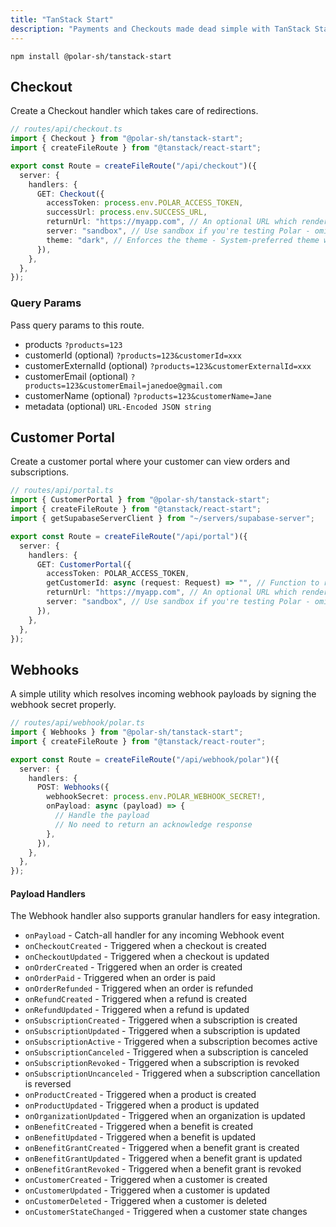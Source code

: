```yaml
---
title: "TanStack Start"
description: "Payments and Checkouts made dead simple with TanStack Start"
---
```


<CodeGroup>`npm install @polar-sh/tanstack-start`</CodeGroup>

## Checkout

Create a Checkout handler which takes care of redirections.

```typescript
// routes/api/checkout.ts
import { Checkout } from "@polar-sh/tanstack-start";
import { createFileRoute } from "@tanstack/react-start";

export const Route = createFileRoute("/api/checkout")({
  server: {
    handlers: {
      GET: Checkout({
        accessToken: process.env.POLAR_ACCESS_TOKEN,
        successUrl: process.env.SUCCESS_URL,
        returnUrl: "https://myapp.com", // An optional URL which renders a back-button in the Checkout
        server: "sandbox", // Use sandbox if you're testing Polar - omit the parameter or pass 'production' otherwise
        theme: "dark", // Enforces the theme - System-preferred theme will be set if left omitted
      }),
    },
  },
});
```

### Query Params

Pass query params to this route.

- products `?products=123`
- customerId (optional) `?products=123&customerId=xxx`
- customerExternalId (optional) `?products=123&customerExternalId=xxx`
- customerEmail (optional) `?products=123&customerEmail=janedoe@gmail.com`
- customerName (optional) `?products=123&customerName=Jane`
- metadata (optional) `URL-Encoded JSON string`

## Customer Portal

Create a customer portal where your customer can view orders and subscriptions.

```typescript
// routes/api/portal.ts
import { CustomerPortal } from "@polar-sh/tanstack-start";
import { createFileRoute } from "@tanstack/react-start";
import { getSupabaseServerClient } from "~/servers/supabase-server";

export const Route = createFileRoute("/api/portal")({
  server: {
    handlers: {
      GET: CustomerPortal({
        accessToken: POLAR_ACCESS_TOKEN,
        getCustomerId: async (request: Request) => "", // Function to resolve a Polar Customer ID
        returnUrl: "https://myapp.com", // An optional URL which renders a back-button in the Checkout
        server: "sandbox", // Use sandbox if you're testing Polar - omit the parameter or pass 'production' otherwise
      }),
    },
  },
});
```

## Webhooks

A simple utility which resolves incoming webhook payloads by signing the webhook secret properly.

```typescript
// routes/api/webhook/polar.ts
import { Webhooks } from "@polar-sh/tanstack-start";
import { createFileRoute } from "@tanstack/react-router";

export const Route = createFileRoute("/api/webhook/polar")({
  server: {
    handlers: {
      POST: Webhooks({
        webhookSecret: process.env.POLAR_WEBHOOK_SECRET!,
        onPayload: async (payload) => {
          // Handle the payload
          // No need to return an acknowledge response
        },
      }),
    },
  },
});

```

#### Payload Handlers

The Webhook handler also supports granular handlers for easy integration.

- `onPayload` - Catch-all handler for any incoming Webhook event
- `onCheckoutCreated` - Triggered when a checkout is created
- `onCheckoutUpdated` - Triggered when a checkout is updated
- `onOrderCreated` - Triggered when an order is created
- `onOrderPaid` - Triggered when an order is paid
- `onOrderRefunded` - Triggered when an order is refunded
- `onRefundCreated` - Triggered when a refund is created
- `onRefundUpdated` - Triggered when a refund is updated
- `onSubscriptionCreated` - Triggered when a subscription is created
- `onSubscriptionUpdated` - Triggered when a subscription is updated
- `onSubscriptionActive` - Triggered when a subscription becomes active
- `onSubscriptionCanceled` - Triggered when a subscription is canceled
- `onSubscriptionRevoked` - Triggered when a subscription is revoked
- `onSubscriptionUncanceled` - Triggered when a subscription cancellation is reversed
- `onProductCreated` - Triggered when a product is created
- `onProductUpdated` - Triggered when a product is updated
- `onOrganizationUpdated` - Triggered when an organization is updated
- `onBenefitCreated` - Triggered when a benefit is created
- `onBenefitUpdated` - Triggered when a benefit is updated
- `onBenefitGrantCreated` - Triggered when a benefit grant is created
- `onBenefitGrantUpdated` - Triggered when a benefit grant is updated
- `onBenefitGrantRevoked` - Triggered when a benefit grant is revoked
- `onCustomerCreated` - Triggered when a customer is created
- `onCustomerUpdated` - Triggered when a customer is updated
- `onCustomerDeleted` - Triggered when a customer is deleted
- `onCustomerStateChanged` - Triggered when a customer state changes
